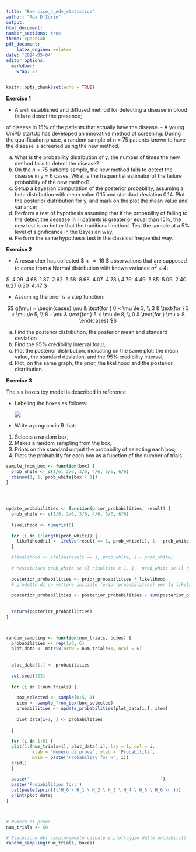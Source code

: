 ---
title: "Exercise_4_Adv_statistics"
author: "Ada D'Iorio"
output: 
html_document: 
number_sections: true 
theme: spacelab 
pdf_document:
    latex_engine: xelatex
date: "2024-05-04"
editor_options: 
  markdown: 
    wrap: 72
---

```{r setup, include=FALSE}
knitr::opts_chunk$set(echo = TRUE)
```

**Exercise 1**

-   A well established and diffused method for detecting a disease in
    blood fails to detect the presence;

of disease in 15% of the patients that actually have the disease. - A
young UniPD startUp has developed an innovative method of screening.
During the qualification phase, a random sample of n = 75 patients known
to have the disease is screened using the new method.

(a) What is the probability distribution of y, the number of times the
    new method fails to detect the disease?
(b) On the $n =75$ patients sample, the new method fails to detect the
    disease in y = 6 cases. What is the frequentist estimator of the
    failure probability of the new method?
(c) Setup a bayesian computation of the posterior probability, assuming
    a beta distribution with mean value 0.15 and standard deviation
    0.14. Plot the posterior distribution for y, and mark on the plot
    the mean value and variance;
(d) Perform a test of hypothesis assuming that if the probability of
    failing to the detect the desease in ill patients is greater or
    equal than 15%, the new test is no better that the traditional
    method. Test the sample at a 5% level of significance in the
    Bayesian way;
(e) Perform the same hypothesis test in the classical frequentist way.

**Exercise 2**

-   A researcher has collected \$ n   =  16 \$ observations that are
    supposed to come from a Normal distribution with known variance
    $\sigma^2 \ = \ 4$:

\$  4.09  4.68  1.87  2.62  5.58  8.68  4.07  4.78 \\ 4.79  4.49  5.85 
5.09  2.40  6.27 6.30  4.47 \$

-   Assuming the prior is a step function:

$$
g(\mu) = \begin{cases}
\mu & \text{for } 0 < \mu \le 3, \\
3 & \text{for } 3 < \mu \le 5, \\
8 - \mu & \text{for } 5 < \mu \le 8, \\
0 & \text{for } \mu > 8
\end{cases}
$$

(a) Find the posterior distribution, the posterior mean and standard
    deviation
(b) Find the 95% credibility interval for $\mu$;
(c) Plot the posterior distribution, indicating on the same plot: the
    mean value, the standard deviation, and the $95 \%$ credibility
    interval;
(d) Plot, on the same graph, the prior, the likelihood and the posterior
    distribution.

**Exercise 3**

The six boxes toy model is described in reference \textbf{[1]}.

-   Labeling the boxes as follows:

    ![](images/Screenshot%202024-05-13%20195727.png)

-   Write a program in R that:

1)  Selects a random box;
2)  Makes a random sampling from the box;
3)  Prints on the standard output the probability of selecting each box;
4)  Plots the probability for each box as a function of the number of
    trials.

```{r}

  
  
sample_from_box <- function(box) {
  prob_white <- c(1/6, 2/6, 3/6, 4/6, 5/6, 6/6)
  rbinom(1, 1, prob_white[box + 1])
}
  



update_probabilities <- function(prior_probabilities, result) {
  prob_white <- c(1/6, 2/6, 3/6, 4/6, 5/6, 6/6)
  
  likelihood <- numeric(6)
  
  for (i in 1:length(prob_white)) {
    likelihood[i] <- ifelse(result == 1, prob_white[i], 1 - prob_white[i])
  }

  #likelihood <- ifelse(result == 1, prob_white, 1 - prob_white)
  
  # restituisce prob_white se il risultato è 1, 1 - prob_white se il risultato è 0
 
  posterior_probabilities <- prior_probabilities * likelihood
  # prodotto di un vettore iniziale (prior_probabilities) per la likelihood che è anche essa un vettore 
  
  posterior_probabilities <- posterior_probabilities / sum(posterior_probabilities)
  
  
  return(posterior_probabilities)
}



random_sampling <- function(num_trials, boxes) {
  probabilities <- rep(1/6, 6)
  plot_data <- matrix(nrow = num_trials+1, ncol = 6)
  
  
  plot_data[1,] <- probabilities
  
  set.seed(123)
  
  for (i in 1:num_trials) {
    
    box_selected <- sample(0:5, 1)
    item <- sample_from_box(box_selected)
    probabilities <- update_probabilities(plot_data[i,], item)
    
    plot_data[i+1, ] <- probabilities
    
  }
  
  for (i in 1:6) {
  plot(1:(num_trials+1), plot_data[,i], lty = 1, col = i,
          xlab = 'Numero di prove', ylab = 'Probabilità',
          main = paste('Probability for H', i))
  grid()
  }
  
  paste('--------------------------------------------------')
  paste('Probabilities for:')
  cat(paste(sprintf('H_0 \ H_1 \ H_2 \ H_3 \ H_4 \ H_5 \ H_6 \n')))
  print(plot_data)
}



# Numero di prove
num_trials <- 60

# Esecuzione del campionamento casuale e plottaggio delle probabilità
random_sampling(num_trials, boxes)



```


